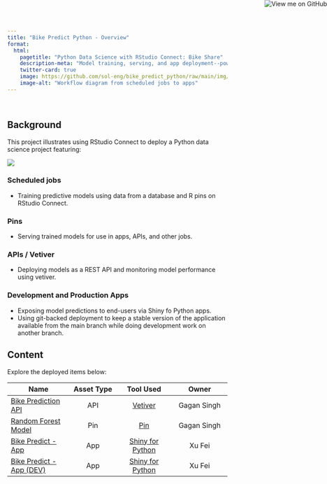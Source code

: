 ```yaml
---
title: "Bike Predict Python - Overview"
format:
  html:
    pagetitle: "Python Data Science with RStudio Connect: Bike Share"
    description-meta: "Model training, serving, and app deployment--powered by RStudio Connect."
    twitter-card: true
    image: https://github.com/sol-eng/bike_predict_python/raw/main/img/bikeshare_python.png
    image-alt: "Workflow diagram from scheduled jobs to apps"
---
```




<a href="https://github.com/sol-eng/bike_predict_python"><img style="position: absolute; top: 0; right: 0; border: 0;" src="https://s3.amazonaws.com/github/ribbons/forkme_right_gray_6d6d6d.png" alt="View me on GitHub"></a>


<br>

## Background

This project illustrates using RStudio Connect to deploy a Python data science project featuring:

![](../img/bikeshare_python.png)

### Scheduled jobs

- Training predictive models using data from a database and R pins on RStudio Connect.

### Pins

- Serving trained models for use in apps, APIs, and other jobs.

### APIs / Vetiver

- Deploying models as a REST API and monitoring model performance using vetiver.

### Development and Production Apps
  
- Exposing model predictions to end-users via Shiny fo Python apps.
- Using git-backed deployment to keep a stable version of the application available from the main branch while doing development work on another branch.

## Content

Explore the deployed items below:

| Name | Asset Type | Tool Used | Owner |
|---------|:-----:|:------:|:------:|
| [Bike Prediction API](https://colorado.rstudio.com/rsc/new-bikeshare-model/)  | API  | [Vetiver](https://vetiver.tidymodels.org) |   Gagan Singh  |
| [Random Forest Model](https://colorado.rstudio.com/rsc/bikeshare-rf-model-python-pin/)  | Pin  | [Pin](https://rstudio.github.io/pins-python/intro.html) |   Gagan Singh  |
| [Bike Predict - App](https://colorado.rstudio.com/rsc/bike-share-python)     | App  | [Shiny for Python](https://github.com/rstudio/py-shiny) | Xu Fei  |
| [Bike Predict - App (DEV)](https://colorado.rstudio.com/rsc/bike-share-python-dev) | App  | [Shiny for Python](https://github.com/rstudio/py-shiny) | Xu Fei |

